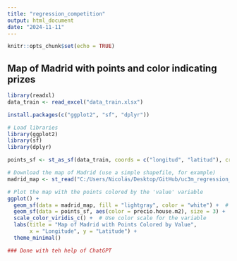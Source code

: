```yaml
---
title: "regression_competition"
output: html_document
date: "2024-11-11"
---
```


```r
knitr::opts_chunk$set(echo = TRUE)
```

## Map of Madrid with points and color indicating prizes

```r
library(readxl)
data_train <- read_excel("data_train.xlsx")
```

```r
install.packages(c("ggplot2", "sf", "dplyr"))

# Load libraries
library(ggplot2)
library(sf)
library(dplyr)
```

```r
points_sf <- st_as_sf(data_train, coords = c("longitud", "latitud"), crs = 4326)

# Download the map of Madrid (use a simple shapefile, for example)
madrid_map <- st_read("C:/Users/Nicolás/Desktop/GitHub/uc3m_regression_competition/madrid.geojson")

# Plot the map with the points colored by the 'value' variable
ggplot() +
  geom_sf(data = madrid_map, fill = "lightgray", color = "white") +  # Plot map
  geom_sf(data = points_sf, aes(color = precio.house.m2), size = 3) +  # Plot points
  scale_color_viridis_c() +  # Use color scale for the variable
  labs(title = "Map of Madrid with Points Colored by Value",
       x = "Longitude", y = "Latitude") +
  theme_minimal()

### Done with teh help of ChatGPT
```




